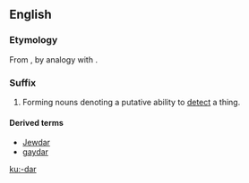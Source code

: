 {{see|dar}}
==English==

===Etymology===
From {{term|radar}}, by analogy with {{term|gaydar}}.

===Suffix===
{{infl|en|suffix|cat=suffixes|sort=dar}}

# {{usually|jocular}} Forming nouns denoting a putative ability to [[detect]] a thing.

====Derived terms====
* [[Jewdar]]
*[[gaydar]]

[[ku:-dar]]